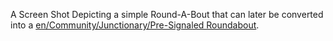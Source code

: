 A Screen Shot Depicting a simple Round-A-Bout that can later be converted into a [[en/Community/Junctionary/Pre-Signaled Roundabout]].